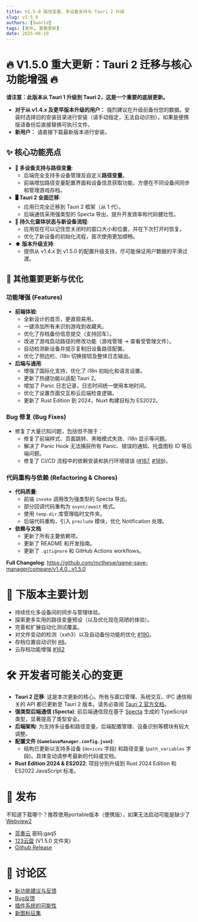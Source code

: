 ```yaml
---
title: V1.5.0 路径变量、多设备支持与 Tauri 2 升级
slug: v1_5_0
authors: [Sworld]
tags: [发布, 重要更新]
date: 2025-06-18
---
```


# 🔥 V1.5.0 重大更新：Tauri 2 迁移与核心功能增强 🔥

**请注意：此版本从 Tauri 1 升级到 Tauri 2，这是一个重要的底层更新。**
- **对于从 v1.4.x 及更早版本升级的用户：** 强烈建议在升级前备份您的数据。安装时选择旧的安装目录进行安装（请手动指定，无法自动识别）。如果是便携版请备份后直接替换可执行文件。
- **新用户：** 请直接下载最新版本进行安装。

## ✨ 核心功能亮点

- **🚀 多设备支持与路径变量**:
    - 后端完全支持多设备管理及自定义**路径变量**。
    - 前端增加路径变量配置界面和设备信息获取功能，方便在不同设备间同步和管理游戏存档。
- **🖥️ Tauri 2 全面迁移**:
    - 应用已完全迁移到 Tauri 2 框架（从 1 代）。
    - 后端通信采用强类型的 Specta 导出，提升开发效率和代码健壮性。
- **🔄 持久化窗体状态与新设备流程**:
    - 应用现在可以记住您关闭时的窗口大小和位置，并在下次打开时恢复。
    - 优化了新设备的初始化流程，首次使用更加顺畅。
- **⬆️ 版本升级支持**:
    - 提供从 v1.4.x 到 v1.5.0 的配置升级支持，尽可能保证用户数据的平滑过渡。

## 🌟 其他重要更新与优化

### 功能增强 (Features)
- **前端体验**:
    - 全新设计的首页，更直观易用。
    - 一键添加所有未识别游戏到收藏夹。
    - 优化了存档备份信息提交（支持回车）。
    - 改进了游戏启动路径的修改功能（游戏管理 -> 查看受管理文件）。
    - 自动检测新设备并提示复制旧设备路径配置。
    - 优化了侧边栏、i18n 切换按钮及整体日志输出。
- **后端与通用**:
    - 增强了国际化支持，优化了 i18n 初始化和语言设置。
    - 更新了热键功能以适配 Tauri 2。
    - 增加了 Panic 日志记录，日志时间统一使用本地时间。
    - 优化了设置页面交互和云后端检查逻辑。
    - 更新了 Rust Edition 到 2024，Nuxt 构建目标为 ES2022。

### Bug 修复 (Bug Fixes)
- 修复了大量已知问题，包括但不限于：
    - 修复了前端样式、页面跳转、黑暗模式失效、i18n 显示等问题。
    - 解决了 Panic Hook 无法捕获所有 Panic、错误的通知、托盘图标 ID 等后端问题。
    - 修复了 CI/CD 流程中的依赖安装和执行环境错误 ([#187](https://github.com/mcthesw/game-save-manager/pull/187), [#189](https://github.com/mcthesw/game-save-manager/pull/189))。

### 代码重构与依赖 (Refactoring & Chores)
- **代码质量**:
    - 前端 `invoke` 调用改为强类型的 Specta 导出。
    - 部分回调代码重构为 `async/await` 格式。
    - 使用 `temp-dir` 库管理临时文件夹。
    - 后端代码重构，引入 `preclude` 模块，优化 Notification 处理。
- **依赖与文档**:
    - 更新了所有主要依赖项。
    - 更新了 README 和开发指南。
    - 更新了 `.gitignore` 和 GitHub Actions workflows。

**Full Changelog**: https://github.com/mcthesw/game-save-manager/compare/v1.4.0...v1.5.0

# 🔮 下版本主要计划
- 持续优化多设备间的同步与管理体验。
- 探索更多实用的路径变量预设（以及优化现在简陋的体验）。
- 完善和扩展自动化测试覆盖。
- 对文件变动的检测（xxh3）以及自动备份功能的优化 [#190](https://github.com/mcthesw/game-save-manager/issues/190)。
- 存档位置自动识别 [#8](https://github.com/mcthesw/game-save-manager/issues/8)。
- 云存档功能增强 [#162](https://github.com/mcthesw/game-save-manager/issues/162)

# 🛠️ 开发者可能关心的变更
- **Tauri 2 迁移**: 这是本次更新的核心。所有与窗口管理、系统交互、IPC 通信相关的 API 都已更新至 Tauri 2 版本。请务必查阅 [Tauri 2 官方文档](https://tauri.app/v2/guide/)。
- **强类型后端通信 (Specta)**: 前后端通信现在基于 [Specta](https://specta.dev/) 生成的 TypeScript 类型，显著提高了类型安全。
- **后端架构**: 为支持多设备和路径变量，后端配置管理、设备识别等模块有较大调整。
- **配置文件 (`GameSaveManager.config.json`)**:
    - 结构已更新以支持多设备 (`devices` 字段) 和路径变量 (`path_variables` 字段)。具体变动请参考最新的代码或文档。
- **Rust Edition 2024 & ES2022**: 项目分别升级到 Rust 2024 Edition 和 ES2022 JavaScript 标准。

# 🚀 发布

不知道下载哪个？推荐使用portable版本（便携版），如果无法启动可能是缺少了[Webview2](https://developer.microsoft.com/microsoft-edge/webview2/)

- [蓝奏云](https://sworld.lanzouw.com/b01js7yjwh) 密码:gaq5
- [123云盘](https://www.123pan.com/s/xdcDjv-mq9l.html) (V1.5.0 文件夹)
- [Github Release](https://github.com/mcthesw/game-save-manager/releases/tag/v1.5.0)

# 💬 讨论区
- [新功能建议与反馈](https://github.com/mcthesw/game-save-manager/discussions)
- [Bug反馈](https://github.com/mcthesw/game-save-manager/issues)
- [插件系统的可能性](https://github.com/mcthesw/game-save-manager/issues/126)
- [新图标征集](https://github.com/mcthesw/game-save-manager/discussions/34)
